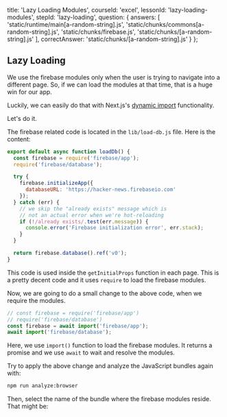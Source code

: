 
  title: 'Lazy Loading Modules',
  courseId: 'excel',
  lessonId: 'lazy-loading-modules',
  stepId: 'lazy-loading',
  question: {
    answers: [
      'static/runtime/main[a-random-string].js',
      'static/chunks/commons[a-random-string].js',
      'static/chunks/firebase.js',
      'static/chunks/[a-random-string].js'
    ],
    correctAnswer: 'static/chunks/[a-random-string].js'
  }
};

## Lazy Loading

We use the firebase modules only when the user is trying to navigate into a different page. So, if we can load the modules at that time, that is a huge win for our app.

Luckily, we can easily do that with Next.js's [dynamic import](https://nextjs.org/docs/#dynamic-import) functionality.

Let's do it.

The firebase related code is located in the `lib/load-db.js` file. Here is the content:

```js
export default async function loadDb() {
  const firebase = require('firebase/app');
  require('firebase/database');

  try {
    firebase.initializeApp({
      databaseURL: 'https://hacker-news.firebaseio.com'
    });
  } catch (err) {
    // we skip the "already exists" message which is
    // not an actual error when we're hot-reloading
    if (!/already exists/.test(err.message)) {
      console.error('Firebase initialization error', err.stack);
    }
  }

  return firebase.database().ref('v0');
}
```

This code is used inside the `getInitialProps` function in each page.
This is a pretty decent code and it uses `require` to load the firebase modules.

Now, we are going to do a small change to the above code, when we require the modules.

```js
// const firebase = require('firebase/app')
// require('firebase/database')
const firebase = await import('firebase/app');
await import('firebase/database');
```

Here, we use `import()` function to load the firebase modules. It returns a promise and we use `await` to wait and resolve the modules.

Try to apply the above change and analyze the JavaScript bundles again with:

```bash
npm run analyze:browser
```

Then, select the name of the bundle where the firebase modules reside. That might be:

